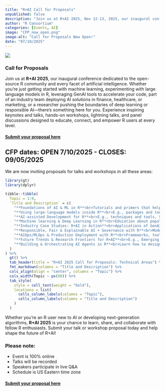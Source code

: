 ```yaml
---
title: "R+AI Call for Proposals"
unpublished: false
description: "Join us at R+AI 2025, Nov 12-13, 2025, our inaugural conference dedicated to the open-source R community and every facet of artificial intelligence."
author: "R Consortium"
categories: [Events, AI]
image: "CFP_now_open.png"
image-alt: "Call for Proposals Now Open!"
date: "07/10/2025"
---
```


![](CFP_now_open.png)

### Call for Proposals

Join us at **R+AI 2025**, our inaugural conference dedicated to the open-source R community and every facet of artificial intelligence. Whether you’re just getting started with machine learning, experimenting with large language models in R, leveraging GenAI tools to accelerate your code, part of an industry team deploying AI solutions in finance, healthcare, or marketing, or a researcher pushing the boundaries of deep learning or responsible AI—there’s something here for you. Experience inspiring keynotes and talks, hands-on workshops, lightning talks, and panel discussions designed to educate, connect, and empower R users at every level.

#### [Submit your proposal here](https://forms.gle/SUbQVNMpp11g7vbTA)

## CFP dates: OPEN 7/10/2025 \- CLOSES: 09/05/2025

We are now inviting proposals for talks and workshops in all these areas:



```r
library(gt)
library(dplyr)

tibble::tibble(
  Topic = 1:9,
  `Title and Description` = c(
    "**Foundations of AI & ML in R**<br>Tutorials and primers that help R users grasp core concepts, algorithms, and the modern R toolchain for GenAI, machine learning and deep learning.",
    "**Using large-language models inside R**<br>E.g., packages and tools that help you call LLMs from R, prompt engineering for data science, how LLM conversations work.",
    "**AI-assisted Development for R**<br>E.g., techniques and tools, Shiny Assistant, RStudio plug ins, comparison of different model capabilities.",
    "**Machine learning & Deep Learning in R**<br>Education about popular R packages, workflows and toolchains, what sorts of problems they apply to, how and when to use them. Introduction to new R packages or algorithms.",
    "**Industry Case Studies: R+AI in Action**<br>Applications of GenAI, ML and DL using R across Finance, healthcare, marketing, manufacturing, research labs, and more—real-world success stories and lessons learned.",
    "**Responsible, Fair & Explainable AI + Governance with R**<br>Model interpretability, reproducibility, bias detection, privacy-preserving ML, governance and ethics for the use of R+AI.",
    "**AIOps/MLOps & Production Deployment with R**<br>Frameworks, toolchains and techniques for putting AI/ML into production. Case studies on successful deployments and lessons learned are also welcome.",
    "**Future Trends & Research Frontiers for R+AI**<br>E.g., Emerging Models & Architectures, Auto-Data Science, Low-Code AI—from the R user’s or developer’s perspective.",
    "**Building & Orchestrating AI Agents in R**<br>Learn how to design and deploy autonomous agents that combine R functions, APIs, and LLMs to automate multi-step data science workflows."
  )
) %>%
  gt() %>%
  tab_header(title = "R+AI 2025 Call for Proposals: Technical Areas") %>%
  fmt_markdown(columns = "Title and Description") %>%
  cols_align(align = "center", columns = "Topic") %>%
  cols_width(Topic ~ px(60)) %>%
  tab_style(
    style = cell_text(weight = "bold"),
    locations = list(
      cells_column_labels(columns = "Topic"),
      cells_column_labels(columns = "Title and Description")
    )
  )
```

Whether you’re an R user new to AI or developing next-generation algorithms, **R+AI 2025** is your chance to learn, share, and collaborate with fellow R enthusiasts. Submit your talk or workshop proposal today and help shape the future of R+AI\!

### Please note:

* Event is 100% online
* Talks will be recorded 
* Speakers participate in live Q&A
* Schedule is US Eastern time zone

#### [Submit your proposal here](https://forms.gle/SUbQVNMpp11g7vbTA)
